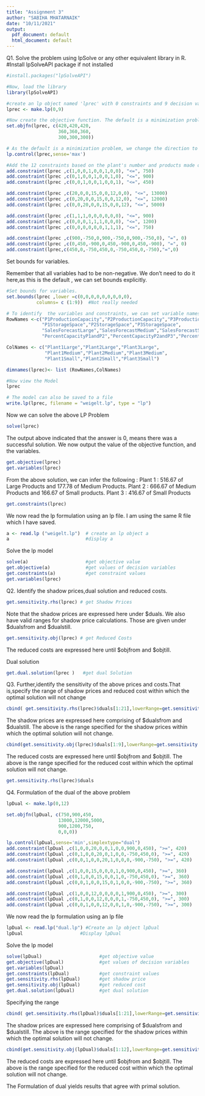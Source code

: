 ```yaml
---
title: "Assignment 3"
author: "SABIHA MHATARNAIK"
date: "10/11/2021"
output:
  pdf_document: default
  html_document: default
---
```



Q1. Solve the problem using lpSolve or any other equivalent library in R.
#Install lpSolveAPI package if not installed
```r
#install.packages("lpSolveAPI")
```

```r
#Now, load the library
library(lpSolveAPI)

#create an lp object named 'lprec' with 0 constraints and 9 decision variables
lprec <- make.lp(0,9)

#Now create the objective function. The default is a minimization problem.
set.objfn(lprec, c(420,420,420,
                   360,360,360,
                   300,300,300))

# As the default is a minimization problem, we change the direction to set maximization
lp.control(lprec,sense='max')

#Add the 12 constraints based on the plant's number and products made on those plants.
add.constraint(lprec ,c(1,0,0,1,0,0,1,0,0), "<=", 750)
add.constraint(lprec ,c(0,1,0,0,1,0,0,1,0), "<=", 900)
add.constraint(lprec ,c(0,0,1,0,0,1,0,0,1), "<=", 450)

add.constraint(lprec ,c(20,0,0,15,0,0,12,0,0), "<=", 13000)
add.constraint(lprec ,c(0,20,0,0,15,0,0,12,0), "<=", 12000)
add.constraint(lprec ,c(0,0,20,0,0,15,0,0,12), "<=", 5000)

add.constraint(lprec ,c(1,1,1,0,0,0,0,0,0), "<=", 900)
add.constraint(lprec ,c(0,0,0,1,1,1,0,0,0), "<=", 1200)
add.constraint(lprec ,c(0,0,0,0,0,0,1,1,1), "<=", 750)

add.constraint(lprec ,c(900,-750,0,900,-750,0,900,-750,0), "=", 0)
add.constraint(lprec ,c(0,450,-900,0,450,-900,0,450,-900), "=", 0)
add.constraint(lprec,c(450,0,-750,450,0,-750,450,0,-750),"=",0)
```
Set bounds for variables.

Remember that all variables had to be non-negative. We don't need to do it 
here,as this is the default , we can set bounds explicitly.

```r
#Set bounds for variables.
set.bounds(lprec ,lower =c(0,0,0,0,0,0,0,0,0),
           columns= c (1:9))  #Not really needed

# To identify  the variables and constraints, we can set variable names and constraint names.
RowNames <-c("P1ProductionCapacity","P2ProductionCapacity","P3ProductionCapacity",
             "P1StorageSpace","P2StorageSpace","P3StorageSpace",
             "SalesForecastLarge","SalesForecastMedium","SalesForecastSmall",
             "PercentCapacityP1andP2","PercentCapacityP2andP3","PercentCapacityP1andP3")

ColNames <- c("Plant1Large","Plant2Large","Plant3Large",
              "Plant1Medium","Plant2Medium","Plant3Medium",
              "Plant1Small","Plant2Small","Plant3Small")

dimnames(lprec)<- list (RowNames,ColNames)

#Now view the Model
lprec

```

```r
# The model can also be saved to a file
write.lp(lprec, filename = "weigelt.lp", type = "lp")
```

Now we can solve the above LP Problem
```r
solve(lprec)
```
The output above indicated that the answer is 0, means there was a successful solution.
We now output the value of the objective function, and the variables.

```r
get.objective(lprec)
get.variables(lprec)

```
From the above solution, we can infer the following :
Plant 1 : 516.67 of Large Products and 177.78 of Medium Products.
Plant 2 : 666.67 of Medium Products and 166.67 of Small products.
Plant 3 : 416.67 of Small Products

```r
get.constraints(lprec)
```

We now read the lp formulation using an lp file.
I am using the same R file which I have saved.

```r

a <- read.lp ("weigelt.lp")  # create an lp object a
a                            #display a
```

Solve the lp model
```r
solve(a)                     #get objective value
get.objective(a)             #get values of decision variables
get.constraints(a)           #get constraint values
get.variables(lprec)
```

Q2. Identify the shadow prices,dual solution and reduced costs.
```r
get.sensitivity.rhs(lprec) # get Shadow Prices
```
Note that the shadow prices are expressed here under $duals.
We also have valid ranges for shadow price calculations. Those are given under $dualsfrom and $dualstill.

```r
get.sensitivity.obj(lprec) # get Reduced Costs
```
The reduced costs are expressed here until $objfrom and $objtill.

Dual solution
```r
get.dual.solution(lprec )   #get dual Solution
```

Q3. Further,identify the sensitivity of the above prices and costs.That is,specify the range of shadow prices and reduced cost within which the optimal solution will not change

```r
cbind( get.sensitivity.rhs(lprec)$duals[1:21],lowerRange=get.sensitivity.rhs(lprec)$dualsfrom[1:21],upperRange=get.sensitivity.rhs(lprec)$dualstill[1:21])
```
The shadow prices are expressed here comprising of $dualsfrom and $dualstill.
The above is the range specified for the shadow prices within which the optimal solution will not change.

```r
cbind(get.sensitivity.obj(lprec)$duals[1:9],lowerRange=get.sensitivity.obj(lprec)$objfrom[1:9],upperRange=get.sensitivity.obj(lprec)$objtill[1:9])
```
The reduced costs are expressed here until $objfrom and $objtill.
The above is the range specified for the reduced cost within which the optimal solution will not change.


```r
get.sensitivity.rhs(lprec)$duals
```

Q4. Formulation of the dual of the above problem 
```r
lpDual <- make.lp(0,12)
```

```r
set.objfn(lpDual, c(750,900,450,
                   13000,12000,5000,
                   900,1200,750,
                   0,0,0))
```

```r
lp.control(lpDual,sense='min',simplextype="dual")
add.constraint(lpDual ,c(1,0,0,20,0,0,1,0,0,900,0,450), ">=", 420)
add.constraint(lpDual ,c(0,1,0,0,20,0,1,0,0,-750,450,0), ">=", 420)
add.constraint(lpDual ,c(0,0,1,0,0,20,1,0,0,0,-900,-750), ">=", 420)

add.constraint(lpDual ,c(1,0,0,15,0,0,0,1,0,900,0,450), ">=", 360)
add.constraint(lpDual ,c(0,1,0,0,15,0,0,1,0,-750,450,0), ">=", 360)
add.constraint(lpDual ,c(0,0,1,0,0,15,0,1,0,0,-900,-750), ">=", 360)

add.constraint(lpDual ,c(1,0,0,12,0,0,0,0,1,900,0,450), ">=", 300)
add.constraint(lpDual ,c(0,1,0,0,12,0,0,0,1,-750,450,0), ">=", 300)
add.constraint(lpDual ,c(0,0,1,0,0,12,0,0,1,0,-900,-750), ">=", 300)
```

We now read the lp formulation using an lp file
```r
lpDual <- read.lp("dual.lp") #Create an lp object lpDual
lpDual                     #Display lpDual
```

Solve the lp model
```r
solve(lpDual)                     #get objective value
get.objective(lpDual)             #get values of decision variables
get.variables(lpDual)
get.constraints(lpDual)           #get constraint values
get.sensitivity.rhs(lpDual)       #get shadow price
get.sensitivity.obj(lpDual)       #get reduced cost
get.dual.solution(lpDual)         #get dual solution

```

Specifying the range

```r
cbind( get.sensitivity.rhs(lpDual)$duals[1:21],lowerRange=get.sensitivity.rhs(lpDual)$dualsfrom[1:21],upperRange=get.sensitivity.rhs(lpDual)$dualstill[1:21])
```
The shadow prices are expressed here comprising of $dualsfrom and $dualstill.
The above is the range specified for the shadow prices within which the optimal solution will not change.

```r
cbind(get.sensitivity.obj(lpDual)$duals[1:12],lowerRange=get.sensitivity.obj(lpDual)$objfrom[1:12],upperRange=get.sensitivity.obj(lpDual)$objtill[1:12])
```
The reduced costs are expressed here until $objfrom and $objtill.
The above is the range specified for the reduced cost within which the optimal solution will not change.

The Formulation of dual yields results that agree with primal solution.

